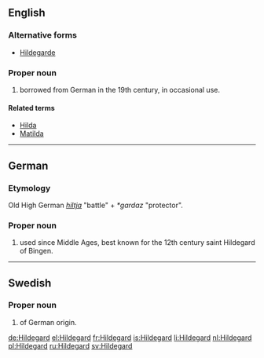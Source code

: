 ==English==
{{wikipedia|Hildegard of Bingen}}

===Alternative forms===
* [[Hildegarde]]

===Proper noun===
{{en-proper noun}}

# {{given name|female|from=Germanic}} borrowed from German in the 19th century, in occasional use.

====Related terms====
* [[Hilda]]
* [[Matilda]]

----

==German==

===Etymology===
Old High German ''[[hiltja]]'' "battle" + ''*gardaz'' "protector".

===Proper noun===
{{head|de|proper noun}}

# {{given name|female|lang=de}} used since Middle Ages, best known for the 12th century saint Hildegard of Bingen.

----

==Swedish==

===Proper noun===
{{head|sv|proper noun}}

# {{given name|female|lang=sv}} of German origin.

[[de:Hildegard]]
[[el:Hildegard]]
[[fr:Hildegard]]
[[is:Hildegard]]
[[li:Hildegard]]
[[nl:Hildegard]]
[[pl:Hildegard]]
[[ru:Hildegard]]
[[sv:Hildegard]]